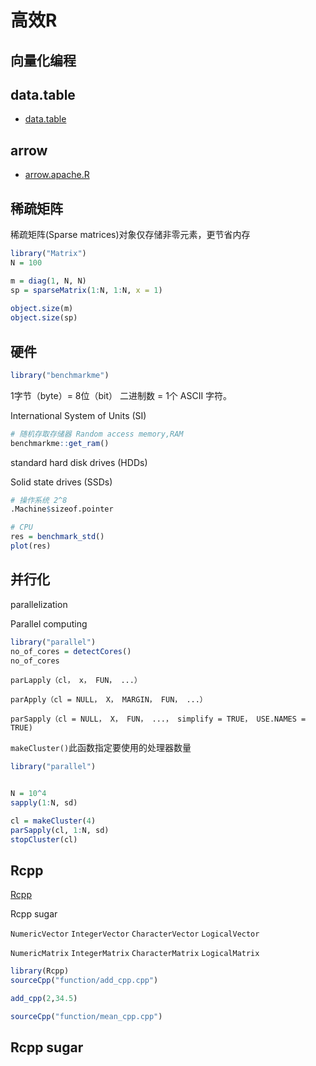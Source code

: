 # 高效R

## 向量化编程

## data.table

-   [data.table](https://rdatatable.gitlab.io/data.table/)

## arrow

-   [arrow.apache.R](https://arrow.apache.org/docs/r/)

## 稀疏矩阵

稀疏矩阵(Sparse matrices)对象仅存储非零元素，更节省内存

```r
library("Matrix")
N = 100

m = diag(1, N, N)
sp = sparseMatrix(1:N, 1:N, x = 1)
 
object.size(m)
object.size(sp)

```

## 硬件

```r
library("benchmarkme")
```

1字节（byte）= 8位（bit） 二进制数 = 1个 ASCII 字符。

International System of Units (SI)

```r
# 随机存取存储器 Random access memory,RAM
benchmarkme::get_ram()
```

standard hard disk drives (HDDs)

Solid state drives (SSDs)

```r
# 操作系统 2^8
.Machine$sizeof.pointer
```

```r
# CPU
res = benchmark_std() 
plot(res)
```

## 并行化

parallelization

Parallel computing

```r
library("parallel")
no_of_cores = detectCores()
no_of_cores
```

`parLapply（cl， x， FUN， ...）`

`parApply（cl = NULL， X， MARGIN， FUN， ...）`

`parSapply（cl = NULL， X， FUN， ...， simplify = TRUE， USE.NAMES = TRUE)`

`makeCluster()`此函数指定要使用的处理器数量

```r
library("parallel")


N = 10^4
sapply(1:N, sd)

cl = makeCluster(4)
parSapply(cl, 1:N, sd)
stopCluster(cl)
```

## Rcpp

[Rcpp](http://www.rcpp.org/)

Rcpp sugar

`NumericVector` `IntegerVector` `CharacterVector` `LogicalVector`

`NumericMatrix` `IntegerMatrix` `CharacterMatrix` `LogicalMatrix`

```r
library(Rcpp)
sourceCpp("function/add_cpp.cpp")

add_cpp(2,34.5)

sourceCpp("function/mean_cpp.cpp")
```

## Rcpp sugar
